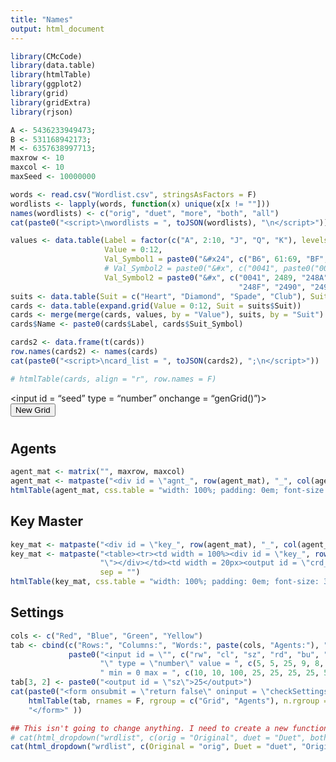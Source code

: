 ```yaml
---
title: "Names"
output: html_document
---
```




```r
library(CMcCode)
library(data.table)
library(htmlTable)
library(ggplot2)
library(grid)
library(gridExtra)
library(rjson)

A <- 5436233949473;
B <- 531168942173;
M <- 6357638997713;
maxrow <- 10
maxcol <- 10
maxSeed <- 10000000

```

```r
words <- read.csv("Wordlist.csv", stringsAsFactors = F)
wordlists <- lapply(words, function(x) unique(x[x != ""]))
names(wordlists) <- c("orig", "duet", "more", "both", "all")
cat(paste0("<script>\nwordlists = ", toJSON(wordlists), "\n</script>"))

values <- data.table(Label = factor(c("A", 2:10, "J", "Q", "K"), levels = c("A", 2:10, "J", "Q", "K")),
                     Value = 0:12,
                     Val_Symbol1 = paste0("&#x24", c("B6", 61:69, "BF", "C6", "C0"), ";"),
                     # Val_Symbol2 = paste0("&#x", c("0041", paste0("00", 32:39), "2491", "004A", "005B", "004B"), ";") )
                     Val_Symbol2 = paste0("&#x", c("0041", 2489, "248A", "248B", "248C", "248D", "248E",
                                                   "248F", "2490", "2491", "004A", "0051", "004B"), ";") )
suits <- data.table(Suit = c("Heart", "Diamond", "Spade", "Club"), Suit_Symbol = c("&hearts;", "&diams;", "&spades;", "&clubs;"))
cards <- data.table(expand.grid(Value = 0:12, Suit = suits$Suit))
cards <- merge(merge(cards, values, by = "Value"), suits, by = "Suit")
cards$Name <- paste0(cards$Label, cards$Suit_Symbol)

cards2 <- data.frame(t(cards))
row.names(cards2) <- names(cards)
cat(paste0("<script>\ncard_list = ", toJSON(cards2), ";\n</script>"))

# htmlTable(cards, align = "r", row.names = F)
```

<script>
var wrd_nums = [];
var col_nums = [];
var crd_nums = [];
var col_list = [];
var A = `r as.character(A)`;
var B = `r as.character(B)`;
var M = `r as.character(M)`;
var maxrow = `r maxrow`, maxcol = `r maxcol`, maxSeed = `r as.character(maxSeed)`;

function newGrid () {
  document.getElementById("seed").value = Math.floor(Math.random()*maxSeed);
  genGrid();
}

function genGrid () {
  console.log("In");
  var rows = parseInt(document.getElementById("rw").value);
  var cols = parseInt(document.getElementById("cl").value);
  var size = parseInt(document.getElementById("sz").value);
  var seed = parseInt(document.getElementById("seed").value);
  
  // Random numbers for words
  wrd_nums[0] = (A*seed + B) % M;
  wrd_nums[0] = (A*wrd_nums[0] + B) % M;
  for (var i = 1; i < wordlists[wrdlist.value].length; i++) {
    wrd_nums[i] = (A*wrd_nums[i-1] + B) % M;
    wrd_nums[i-1] = wrd_nums[i-1] / M
  }
  wrd_nums[wrd_nums.length-1] = wrd_nums[wrd_nums.length-1] / M
  
  // Random numbers for colors
  col_nums[0] = (A*wrd_nums[wrd_nums.length-1] + B) % M;
  col_nums[0] = (A*col_nums[0] + B) % M;
  for (var i = 1; i < size; i++) {
    col_nums[i] = (A*col_nums[i-1] + B) % M;
    col_nums[i-1] = col_nums[i-1] / M
  }
  col_nums[col_nums.length-1] = col_nums[col_nums.length-1] / M
  
  // Random numbers for cards
  crd_nums[0] = (A*col_nums[col_nums.length-1] + B) % M;
  crd_nums[0] = (A*crd_nums[0] + B) % M;
  for (var i = 1; i < size; i++) {
    crd_nums[i] = (A*crd_nums[i-1] + B) % M;
    crd_nums[i-1] = crd_nums[i-1] / M
  }
  crd_nums[col_nums.length-1] = col_nums[col_nums.length-1] / M
  
  // Sample words
  var k = 0;
  for(var i = 0; i < maxrow; i++) {
    for(var j = 0; j < maxcol; j++) {
      if(i < rows && j < cols) {
        document.getElementById("agnt_" + (i+1) + "_" + (j+1)).innerHTML = wordlists[wrdlist.value][getRank(wrd_nums, k)-1];
        document.getElementById("key_" + (i+1) + "_" + (j+1)).innerHTML = wordlists[wrdlist.value][getRank(wrd_nums, k)-1];
        k++;
      } else {
        document.getElementById("agnt_" + (i+1) + "_" + (j+1)).innerHTML = "";
        document.getElementById("key_" + (i+1) + "_" + (j+1)).innerHTML = "";
      }
    }
  }
  
  // Sample colors
  k = 0;
  for(var i = 0; i < rows; i++) {
    for(var j = 0; j < cols; j++) {
      document.getElementById("key_" + (i+1) + "_" + (j+1)).style.color = "black";
      document.getElementById("key_" + (i+1) + "_" + (j+1)).style.background = "#EEEACE";
      document.getElementById("key_" + (i+1) + "_" + (j+1)).style.background = col_list[getRank(col_nums, k)-1];
      if(col_list[getRank(col_nums, k)-1] == "black")
        document.getElementById("key_" + (i+1) + "_" + (j+1)).style.color = "white";
      k++;
    }
  }
  
  // Sample cards
  k = 0;
  for(var i = 0; i < rows; i++) {
    for(var j = 0; j < cols; j++) {
      document.getElementById("crd_" + (i+1) + "_" + (j+1)).value = crd_list[getRank(col_nums, k)-1];
      if(col_list[getRank(col_nums, k)-1] == "black")
        document.getElementById("key_" + (i+1) + "_" + (j+1)).style.color = "white";
      k++;
    }
  }
}
function getRank (vec, ind) {
  var sum = 1;
  for (var i = 0; i < vec.length; i++) {
    if(vec[ind] > vec[i])
      sum++;
  }
  return sum;
}
function checkSettings () {
  if(parseInt(rw.value) < 0) rw.value = 0;
  if(parseInt(rw.value) > maxrow) rw.value = maxrow;
  if(parseInt(cl.value) < 0) cl.value = 0;
  if(parseInt(cl.value) > maxcol)cl.value = maxcol;
  // Calculate number of words
  sz.value = parseInt(rw.value) * parseInt(cl.value);
  
  // Restrict number of agents according to number of words
  if(parseInt(rd.value) < 0) rd.value = 0;
  if(parseInt(rd.value) > parseInt(sz.value))
    rd.value = parseInt(sz.value);
  if(parseInt(bu.value) < 0) bu.value = 0;
  if(parseInt(bu.value) > parseInt(sz.value) - parseInt(rd.value)) 
    bu.value = sz.value - rd.value;
  if(parseInt(gr.value) < 0) gr.value = 0;
  if(parseInt(gr.value) > parseInt(sz.value) - parseInt(rd.value) - parseInt(bu.value))  
    gr.value = parseInt(sz.value) - parseInt(rd.value) - parseInt(bu.value);
  if(parseInt(ye.value) < 0) ye.value = 0;
  if(parseInt(ye.value) > parseInt(sz.value) - parseInt(rd.value) - parseInt(bu.value) - parseInt(gr.value))
    ye.value = parseInt(sz.value) - parseInt(rd.value) - parseInt(bu.value) - parseInt(gr.value);
  if(parseInt(as.value) < 0) 
    as.value = 0;
  if(parseInt(as.value) > parseInt(sz.value)-parseInt(rd.value)-parseInt(bu.value)-parseInt(gr.value)-parseInt(ye.value))
    as.value = parseInt(sz.value) - parseInt(rd.value) - parseInt(bu.value) - parseInt(gr.value) - parseInt(ye.value);
  
  // Create color list
  var k=0;
  for(var i=0; i < rd.valueAsNumber; i++, k++)
    col_list[k] = "red";
  for(var i=0; i < bu.valueAsNumber; i++, k++)
    col_list[k] = "blue";
  for(var i=0; i < gr.valueAsNumber; i++, k++)
    col_list[k] = "#00E000";
  for(var i=0; i < ye.valueAsNumber; i++, k++)
    col_list[k] = "yellow";
  for(var i=0; i < as.valueAsNumber; i++, k++)
    col_list[k] = "black";
  
  
  // Change table widths
  for (var i = 0; i < cl.valueAsNumber; i++) {
    agnt_tab.rows[0].cells[i].width = Math.round(100/cl.valueAsNumber) + "%";
    key_tab.rows[0].cells[i].width = Math.round(100/cl.valueAsNumber) + "%";
  }
  
  newGrid();
}
</script>

<input id = "seed" type = "number" onchange = "genGrid()")></input><br><button onclick = "newGrid()">New Grid</button>


# {.tabset .tabset-pills}

## Agents

```r
agent_mat <- matrix("", maxrow, maxcol)
agent_mat <- matpaste("<div id = \"agnt_", row(agent_mat), "_", col(agent_mat), "\"></div>", sep = "")
htmlTable(agent_mat, css.table = "width: 100%; padding: 0em; font-size: 30px; border: 2px; bordercolor: \"white\";", title = "rrr", label = "agnt_tab")
```

## Key Master

```r
key_mat <- matpaste("<div id = \"key_", row(agent_mat), "_", col(agent_mat), "\"></div>", sep = "")
key_mat <- matpaste("<table><tr><td width = 100%><div id = \"key_", row(agent_mat), "_", col(agent_mat), 
                    "\"></div></td><td width = 20px><output id = \"crd_", row(agent_mat), "_", col(agent_mat), "\"></output></td></tr></table>", 
                    sep = "")
htmlTable(key_mat, css.table = "width: 100%; padding: 0em; font-size: 30px;", css.cell = "margin: 2px; bordercolor: white;", title = "rrr", label = "key_tab")
```

## Settings

```r
cols <- c("Red", "Blue", "Green", "Yellow")
tab <- cbind(c("Rows:", "Columns:", "Words:", paste(cols, "Agents:"), "Assassins:"), 
             paste0("<input id = \"", c("rw", "cl", "sz", "rd", "bu", "gr", "ye", "as"), 
                    "\" type = \"number\" value = ", c(5, 5, 25, 9, 8, 0, 0, 1), 
                    " min = 0 max = ", c(10, 10, 100, 25, 25, 25, 25, 50), ">") )
tab[3, 2] <- paste0("<output id = \"sz\">25</output>")
cat(paste0("<form onsubmit = \"return false\" oninput = \"checkSettings()\">\n",
    htmlTable(tab, rnames = F, rgroup = c("Grid", "Agents"), n.rgroup = c(3, 5), align = "r", css.cell = "padding-left: 3em; padding-right: 3em;"),
    "</form>" ))

## This isn't going to change anything. I need to create a new function that is activated by the dropdown menu.
# cat(html_dropdown("wrdlist", c(orig = "Original", duet = "Duet", both = "Original + Duet", more = "Other", all = "All Words")))
cat(html_dropdown("wrdlist", c(Original = "orig", Duet = "duet", "Original + Duet" = "both", Other = "more", "All Words" = "all")))

```

<script>
checkSettings();
</script>

